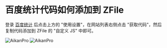 # 百度统计代码如何添加到 ZFile

登录 [百度统计](https://tongji.baidu.com/) 后点击上方的 "使用设置"，在网站列表右侧点击 "获取代码"，然后复制代码添加到 ZFile 的 "自定义 JS" 中即可。




<a target="_blank" rel="noopener noreferrer">
<img  src="/img/custom/baidu-tongji-1.png"   alt="AikanPro"/> </a>

<a target="_blank" rel="noopener noreferrer">
<img  src="/img/custom/baidu-tongji-2.png"   alt="AikanPro"/> </a>